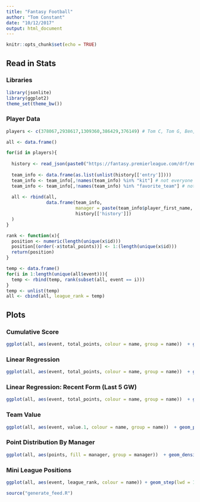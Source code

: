```yaml
---
title: "Fantasy Football"
author: "Tom Constant"
date: "10/12/2017"
output: html_document
---
```


```r
knitr::opts_chunk$set(echo = TRUE)
```

## Read in Stats {.tabset}

### Libraries 

```r
library(jsonlite)
library(ggplot2)
theme_set(theme_bw())
```

### Player Data

```r
players <- c(378067,2938617,1309360,386429,376149) # Tom C, Tom G, Ben, Ian, Gareth

all <- data.frame()

for(id in players){
  
  history <- read_json(paste0("https://fantasy.premierleague.com/drf/entry/",id,"/history"), simplifyVector = T)
  
  team_info <- data.frame(as.list(unlist(history[['entry']])))
  team_info <- team_info[,!names(team_info) %in% "kit"] # not everyone designs a kit
  team_info <- team_info[,!names(team_info) %in% "favorite_team"] # not everyone sets a fav team
  
  all <- rbind(all,
               data.frame(team_info, 
                          manager = paste(team_info$player_first_name, team_info$player_last_name), 
                          history[['history']])
  )
}

rank <- function(x){
  position <- numeric(length(unique(x$id)))
  position[(order(-x$total_points))] <- 1:(length(unique(x$id)))
  return(position)
}

temp <- data.frame()
for(i in 1:length(unique(all$event))){
  temp <- rbind(temp, rank(subset(all, event == i)))
}
temp <- unlist(temp)
all <- cbind(all, league_rank = temp)
```

## Plots {.tabset .tabset-fade .tabset-pills}

###  Cumulative Score

```r
ggplot(all, aes(event, total_points, colour = name, group = name))  + geom_point() + geom_line()
```

### Linear Regression 

```r
ggplot(all, aes(event, total_points, colour = name, group = name))  + geom_point() + geom_smooth(method = "lm", fullrange = TRUE, se = F) + xlim(NA, 38)
```

### Linear Regression: Recent Form (Last 5 GW)

```r
ggplot(all, aes(event, total_points, colour = name, group = name))  + geom_point() + geom_smooth(data = subset(all, event >= (max(event)-5)), method = "lm", fullrange = TRUE, se = F) + xlim(NA, 38)
```

### Team Value

```r
ggplot(all, aes(event, value.1, colour = name, group = name))  + geom_point() + geom_smooth()
```

### Point Distribution By Manager

```r
ggplot(all, aes(points, fill = manager, group = manager))  + geom_density() + facet_grid(manager~.) + coord_cartesian(expand = c(0,0))
```

### Mini League Positions

```r
ggplot(all, aes(event, league_rank, colour = name)) + geom_step(lwd = 1.25) + scale_y_reverse() + geom_point(size = 3) + facet_grid(manager ~ .)
```

```r
source("generate_feed.R")
```
